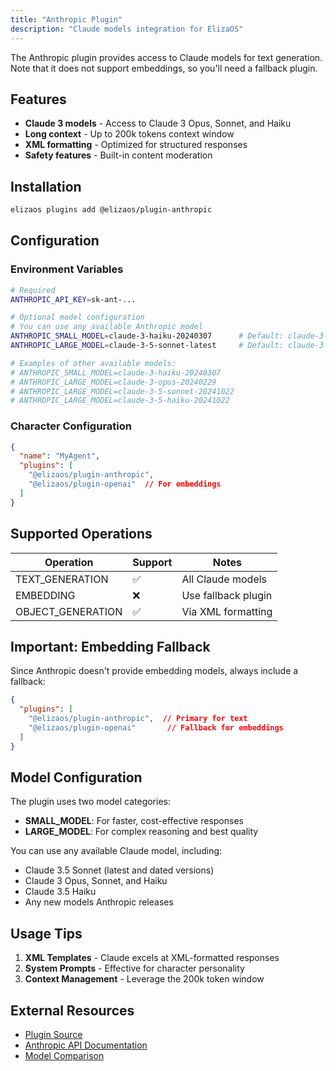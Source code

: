 ```yaml
---
title: "Anthropic Plugin"
description: "Claude models integration for ElizaOS"
---
```



The Anthropic plugin provides access to Claude models for text generation. Note that it does not support embeddings, so you'll need a fallback plugin.

## Features

- **Claude 3 models** - Access to Claude 3 Opus, Sonnet, and Haiku
- **Long context** - Up to 200k tokens context window
- **XML formatting** - Optimized for structured responses
- **Safety features** - Built-in content moderation

## Installation

```bash
elizaos plugins add @elizaos/plugin-anthropic
```

## Configuration

### Environment Variables

```bash
# Required
ANTHROPIC_API_KEY=sk-ant-...

# Optional model configuration
# You can use any available Anthropic model
ANTHROPIC_SMALL_MODEL=claude-3-haiku-20240307      # Default: claude-3-haiku-20240307
ANTHROPIC_LARGE_MODEL=claude-3-5-sonnet-latest     # Default: claude-3-5-sonnet-latest

# Examples of other available models:
# ANTHROPIC_SMALL_MODEL=claude-3-haiku-20240307
# ANTHROPIC_LARGE_MODEL=claude-3-opus-20240229
# ANTHROPIC_LARGE_MODEL=claude-3-5-sonnet-20241022
# ANTHROPIC_LARGE_MODEL=claude-3-5-haiku-20241022
```

### Character Configuration

```json
{
  "name": "MyAgent",
  "plugins": [
    "@elizaos/plugin-anthropic",
    "@elizaos/plugin-openai"  // For embeddings
  ]
}
```

## Supported Operations

| Operation | Support | Notes |
|-----------|---------|-------|
| TEXT_GENERATION | ✅ | All Claude models |
| EMBEDDING | ❌ | Use fallback plugin |
| OBJECT_GENERATION | ✅ | Via XML formatting |

## Important: Embedding Fallback

Since Anthropic doesn't provide embedding models, always include a fallback:

```json
{
  "plugins": [
    "@elizaos/plugin-anthropic",  // Primary for text
    "@elizaos/plugin-openai"       // Fallback for embeddings
  ]
}
```

## Model Configuration

The plugin uses two model categories:

- **SMALL_MODEL**: For faster, cost-effective responses
- **LARGE_MODEL**: For complex reasoning and best quality

You can use any available Claude model, including:
- Claude 3.5 Sonnet (latest and dated versions)
- Claude 3 Opus, Sonnet, and Haiku
- Claude 3.5 Haiku
- Any new models Anthropic releases

## Usage Tips

1. **XML Templates** - Claude excels at XML-formatted responses
2. **System Prompts** - Effective for character personality
3. **Context Management** - Leverage the 200k token window

## External Resources

- [Plugin Source](https://github.com/elizaos/eliza/tree/main/packages/plugin-anthropic)
- [Anthropic API Documentation](https://docs.anthropic.com)
- [Model Comparison](https://docs.anthropic.com/claude/docs/models-overview)